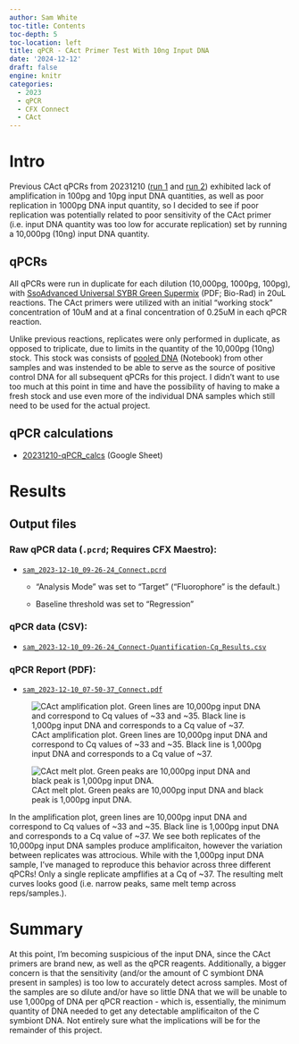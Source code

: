 ```yaml
---
author: Sam White
toc-title: Contents
toc-depth: 5
toc-location: left
title: qPCR - CAct Primer Test With 10ng Input DNA
date: '2024-12-12'
draft: false
engine: knitr
categories: 
  - 2023
  - qPCR
  - CFX Connect
  - CAct
---
```

# Intro

Previous CAct qPCRs from 20231210 ([run 1](https://jpglabhome.github.io/SymbID_protbleach/posts/2023/2023-12-10-qPCR---New-CAct-Primer-Test/) and [run 2](https://jpglabhome.github.io/SymbID_protbleach/posts/2023/2023-12-10-qPCR---Repeat-CAct-Primer-Test/)) exhibited lack of amplification in 100pg and 10pg input DNA quantities, as well as poor replication in 1000pg DNA input quantity, so I decided to see if poor replication was potentially related to poor sensitivity of the CAct primer (i.e. input DNA quantity was too low for accurate replication) set by running a 10,000pg (10ng) input DNA quantity.

## qPCRs
All qPCRs were run in duplicate for each dilution (10,000pg, 1000pg, 100pg), with [SsoAdvanced Universal SYBR Green Supermix](https://www.bio-rad.com/sites/default/files/webroot/web/pdf/lsr/literature/10000076382.pdf) (PDF; Bio-Rad) in 20uL reactions. The CAct primers were utilized with an initial “working stock” concentration of 10uM and at a final concentration of 0.25uM in each qPCR reaction.

Unlike previous reactions, replicates were only performed in duplicate, as opposed to triplicate, due to limits in the quantity of the 10,000pg (10ng) stock. This stock was consists of [pooled DNA](https://jpglabhome.github.io/SymbID_protbleach/posts/2023/2023-11-19-qPCR---Initial-Primer-Tests-with-Positive-Control-Serial-Dilutions/#serial-dilutions) (Notebook) from other samples and was instended to be able to serve as the source of positive control DNA for all subsequent qPCRs for this project. I didn't want to use too much at this point in time and have the possibility of having to make a fresh stock and use even more of the individual DNA samples which still need to be used for the actual project.

## qPCR calculations

- [20231210-qPCR_calcs](https://docs.google.com/spreadsheets/d/1dnuJzmNqAzvgVht9TEDm5e1sXGLLLcDxT8YvYFmLQbg/edit?usp=sharing) (Google Sheet)

# Results

## Output files

### Raw qPCR data (`.pcrd`; Requires CFX Maestro):

- [`sam_2023-12-10_09-26-24_Connect.pcrd`](../../../data/qPCR/testing/raw/sam_2023-12-12_05-39-11_Connect.pcrd)

  - "Analysis Mode" was set to "Target" ("Fluorophore" is the default.)

  - Baseline threshold was set to "Regression"

### qPCR data (CSV):

- [`sam_2023-12-10_09-26-24_Connect-Quantification-Cq_Results.csv`](../../../data/qPCR/testing/exported/sam_2023-12-12_05-39-11_Connect-Quantification-Cq_Results.csv)

### qPCR Report (PDF):

- [`sam_2023-12-10_07-50-37_Connect.pdf`](../../../data/qPCR/testing/cfx_reports/sam_2023-12-12_05-39-11_Connect.pdf)

::: {layout-nrow="1"}
![CAct amplification plot. Green lines are 10,000pg input DNA and correspond to Cq values of ~33 and ~35. Black line is 1,000pg input DNA and corresponds to a Cq value of ~37.](https://raw.githubusercontent.com/JPGLABHOME/SymbID_protbleach/main/data/qPCR/testing/exported/sam_2023-12-12_05-39-11-CAct-Amplification_plot.png){fig-alt="CAct amplification plot. Green lines are 10,000pg input DNA and corresponds to Cq values of ~33 and ~35. Black line is 1,000pg input DNA and corresponds to a Cq value of ~37."}

![CAct melt plot. Green peaks are 10,000pg input DNA and black peak is 1,000pg input DNA.](https://raw.githubusercontent.com/JPGLABHOME/SymbID_protbleach/main/data/qPCR/testing/exported/sam_2023-12-12_05-39-11-CAct-Melt_plot.png){fig-alt="CAct melt plot. Green peaks are 10,000pg input DNA and black peak is 1,000pg input DNA."}
:::

In the amplification plot, green lines are 10,000pg input DNA and correspond to Cq values of ~33 and ~35. Black line is 1,000pg input DNA and corresponds to a Cq value of ~37. We see both replicates of the 10,000pg input DNA samples produce amplificaiton, however the variation between replicates was attrocious. While with the 1,000pg input DNA sample, I've managed to reproduce this behavior across three different qPCRs! Only a single replicate ampflifies at a Cq of ~37. The resulting melt curves looks good (i.e. narrow peaks, same melt temp across reps/samples.).

# Summary

At this point, I'm becoming suspicious of the input DNA, since the CAct primers are brand new, as well as the qPCR reagents. Additionally, a bigger concern is that the sensitivity (and/or the amount of C symbiont DNA present in samples) is too low to accurately detect across samples. Most of the samples are so dilute and/or have so little DNA that we will be unable to use 1,000pg of DNA per qPCR reaction - which is, essentially, the minimum quantity of DNA needed to get any detectable amplificaiton of the C symbiont DNA. Not entirely sure what the implications will be for the remainder of this project.